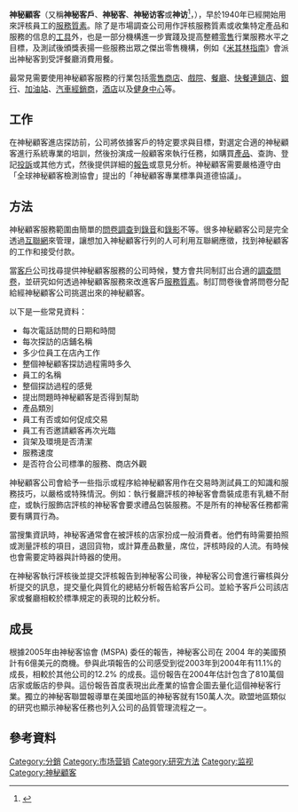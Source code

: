 {{增加來源|time=2017-05-08T09:32:19+00:00}}
{{or1}}
'''神秘顧客'''（又稱'''神秘客戶'''、'''神秘客'''、'''神秘访客'''或'''神访'''<ref>{{cite web |author1=解放网 |title=滴滴礼橙专车“线上神访”功能惹争议 是否泄露乘客隐私 |url=https://sh.qq.com/a/20190812/001541.htm |website=腾讯 |accessdate=2021-02-08 |date=2019-08-12}}</ref>，{{lang-en|Mystery Shopper}}），早於1940年已經開始用來評核員工的[[服務質素|服務質素]]。除了是市場調查公司用作評核服務質素或收集特定產品和服務的信息的[[工具|工具]]外，也是一部分機構進一步實踐及提高整體[[零售|零售]]行業服務水平之目標，及測試後頒獎表揚一些服務出眾之傑出零售機構，例如《[[米其林指南|米其林指南]]》會派出神秘客到受評餐廳消費用餐。

最常見需要使用神秘顧客服務的行業包括[[零售商店|零售商店]]、[[電影院|戲院]]、[[餐廳|餐廳]]、[[快餐連鎖店|快餐連鎖店]]、[[銀行|銀行]]、[[加油站|加油站]]、[[汽車經銷商|汽車經銷商]]，[[酒店|酒店]]以及[[健身中心|健身中心]]等。

==工作==
在神秘顧客進店探訪前，公司將依據客戶的特定要求與目標，對選定合適的神秘顧客進行系統專業的培訓，然後扮演成一般顧客來執行任務，如購買[[產品|產品]]、查詢、登記[[投訴|投訴]]或其他方式，然後提供詳細的[[報告|報告]]或意見分析。神秘顧客需要嚴格遵守由 「全球神秘顧客檢測協會」提出的「神秘顧客專業標準與道德協議」。

==方法==
神秘顧客服務範圍由簡單的[[問卷調查|問卷調查]]到[[錄音|錄音]]和[[錄影|錄影]]不等。很多神秘顧客公司是完全透過[[互聯網|互聯網]]來管理，讓想加入神秘顧客行列的人可利用互聯網應徵，找到神秘顧客的工作和接受付款。

當[[客戶|客戶]]公司找尋提供神秘顧客服務的公司時候，雙方會共同制訂出合適的[[調查問卷|調查問卷]]，並研究如何透過神秘顧客服務來改進客戶[[服務質素|服務質素]]。制訂問卷後會將問卷分配給經神秘顧客公司挑選出來的神秘顧客。

以下是一些常見資料：
*每次電話訪問的日期和時間
*每次探訪的店鋪名稱
*多少位員工在店內工作
*整個神秘顧客探訪過程需時多久
*員工的名稱
*整個探訪過程的感覺
*提出問題時神秘顧客是否得到幫助
*產品類別
*員工有否或如何促成交易
*員工有否邀請顧客再次光臨
*貨架及環境是否清潔
*服務速度
*是否符合公司標準的服務、商店外觀

神秘顧客公司會給予一些指示或程序給神秘顧客用作在交易時測試員工的知識和服務技巧，以嚴格或特殊情況。例如：執行餐廳評核的神秘客會喬裝成患有乳糖不耐症，或執行服飾店評核的神秘客會要求禮品包裝服務。不是所有的神秘客任務都需要有購買行為。

當搜集資訊時，神秘客通常會在被評核的店家扮成一般消費者。他們有時需要拍照或測量評核的項目，退回貨物，或計算產品數量，席位，評核時段的人流。有時候也會需要定時器與計時器的使用。

在神秘客執行評核後並提交評核報告到神秘客公司後，神秘客公司會進行審核與分析提交的訊息，提交量化與質化的總結分析報告給客戶公司。並給予客戶公司該店家或餐廳相較於標準規定的表現的比較分析。
==成長==
根據2005年由神秘客協會 (MSPA) 委任的報告，神秘客公司在 2004 年的美國預計有6億美元的商機。參與此項報告的公司感受到從2003年到2004年有11.1%的成長，相較於其他公司的12.2% 的成長。這份報告在2004年估計包含了810萬個店家或飯店的參與。這份報告首度表現出此產業的協會企圖去量化這個神秘客行業。獨立的神秘客聯盟報導單在美國地區的神秘客就有150萬人次。歐盟地區類似的研究也顯示神秘客任務也列入公司的品質管理流程之一。
==參考資料==
{{reflist}}
[[Category:分銷|Category:分銷]]
[[Category:市场营销|Category:市场营销]]
[[Category:研究方法|Category:研究方法]]
[[Category:监视|Category:监视]]
[[Category:神秘顧客|Category:神秘顧客]]